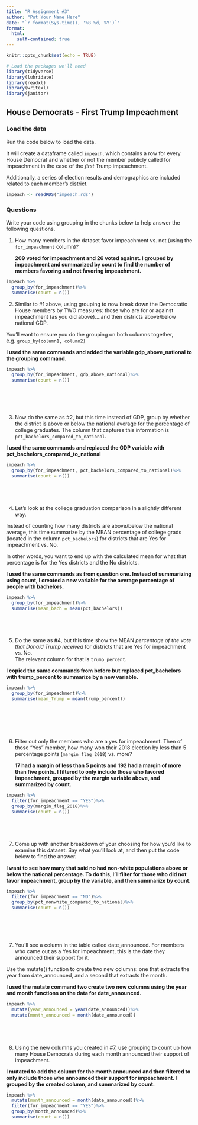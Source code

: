```yaml
---
title: "R Assignment #3"
author: "Put Your Name Here"
date: "`r format(Sys.time(), '%B %d, %Y')`"
format:
  html:
    self-contained: true
---
```


```r
knitr::opts_chunk$set(echo = TRUE)

# Load the packages we'll need
library(tidyverse)
library(lubridate)
library(readxl)
library(writexl)
library(janitor)

```

## House Democrats - First Trump Impeachment

### Load the data

Run the code below to load the data.

It will create a dataframe called `impeach`, which contains a row for every House Democrat and whether or not the member publicly called for impeachment in the case of the *first* Trump impeachment.

Additionally, a series of election results and demographics are included related to each member's district.

```r

impeach <- readRDS("impeach.rds")


```

### Questions

Write your code using grouping in the chunks below to help answer the following questions.

1)  How many members in the dataset favor impeachment vs. not (using the `for_impeachment` column)?

    **209 voted for impeachment and 26 voted against. I grouped by impeachment and summarized by count to find the number of members favoring and not favoring impeachment.**

```r



impeach %>%
  group_by(for_impeachment)%>%
  summarise(count = n())


```

2)  Similar to #1 above, using grouping to now break down the Democratic House members by TWO measures: those who are for or against impeachment (as you did above)....and then districts above/below national GDP.

You'll want to ensure you do the grouping on both columns together, e.g. `group_by(column1, column2)`

**I used the same commands and added the variable gdp_above_national to the grouping command.**

```r


impeach %>%
  group_by(for_impeachment, gdp_above_national)%>%
  summarise(count = n())







```

3)  Now do the same as #2, but this time instead of GDP, group by whether the district is above or below the national average for the percentage of college graduates. The column that captures this information is `pct_bachelors_compared_to_national`.

**I used the same commands and replaced the GDP variable with pct_bachelors_compared_to_national**

```r



impeach %>%
  group_by(for_impeachment, pct_bachelors_compared_to_national)%>%
  summarise(count = n())






```

4)  Let's look at the college graduation comparison in a slightly different way.

Instead of counting how many districts are above/below the national average, this time summarize by the MEAN percentage of college grads (located in the column `pct_bachelors`) for districts that are Yes for impeachment vs. No.

In other words, you want to end up with the calculated mean for what that percentage is for the Yes districts and the No districts.

**I used the same commands as from question one. Instead of summarizing using count, I created a new variable for the average percentage of people with bachelors.**

```r


impeach %>%
  group_by(for_impeachment)%>%
  summarise(mean_bach = mean(pct_bachelors))






```

5)  Do the same as #4, but this time show the MEAN *percentage of the vote that Donald Trump received* for districts that are Yes for impeachment vs. No.\
    The relevant column for that is `trump_percent`.

**I copied the same commands from before but replaced pct_bachelors with trump_percent to summarize by a new variable.**

```r

impeach %>%
  group_by(for_impeachment)%>%
  summarise(mean_Trump = mean(trump_percent))








```

6)  Filter out only the members who are a yes for impeachment. Then of those "Yes" member, how many won their 2018 election by less than 5 percentage points (`margin_flag_2018`) vs. more?

    **17 had a margin of less than 5 points and 192 had a margin of more than five points. I filtered to only include those who favored impeachment, grouped by the margin variable above, and summarized by count.**

```r

  
impeach %>%
  filter(for_impeachment == "YES")%>%
  group_by(margin_flag_2018)%>%
  summarise(count = n())






```

7)  Come up with another breakdown of your choosing for how you'd like to examine this dataset. Say what you'll look at, and then put the code below to find the answer.

**I want to see how many that said no had non-white populations above or below the national percentage. To do this, I'll filter for those who did not favor impeachment, group by the variable, and then summarize by count.**

```r

  
impeach %>%
  filter(for_impeachment == "NO")%>%
  group_by(pct_nonwhite_compared_to_national)%>%
  summarise(count = n())







```

7)  You'll see a column in the table called date_announced. For members who came out as a Yes for impeachment, this is the date they announced their support for it.

Use the mutate() function to create two new columns: one that extracts the year from date_announced, and a second that extracts the month.

**I used the mutate command two create two new columns using the year and month functions on the data for date_announced.**

```r

  

impeach %>%
  mutate(year_announced = year(date_announced))%>%
  mutate(month_announced = month(date_announced))
  





```

8)  Using the new columns you created in #7, use grouping to count up how many House Democrats during each month announced their support of impeachment.

**I mutated to add the column for the month announced and then filtered to only include those who announced their support for impeachment. I grouped by the created column, and summarized by count.**

```r

  
impeach %>%
  mutate(month_announced = month(date_announced))%>%
  filter(for_impeachment == "YES")%>%
  group_by(month_announced)%>%
  summarise(count = n())






```

